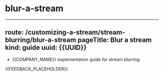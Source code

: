 # blur-a-stream

---
route: /customizing-a-stream/stream-blurring/blur-a-stream
pageTitle: Blur a stream
kind: guide
uuid: {{UUID}}
---

- {{COMPANY_NAME}} implementation guide for stream blurring 


{{FEEDBACK_PLACEHOLDER}}
